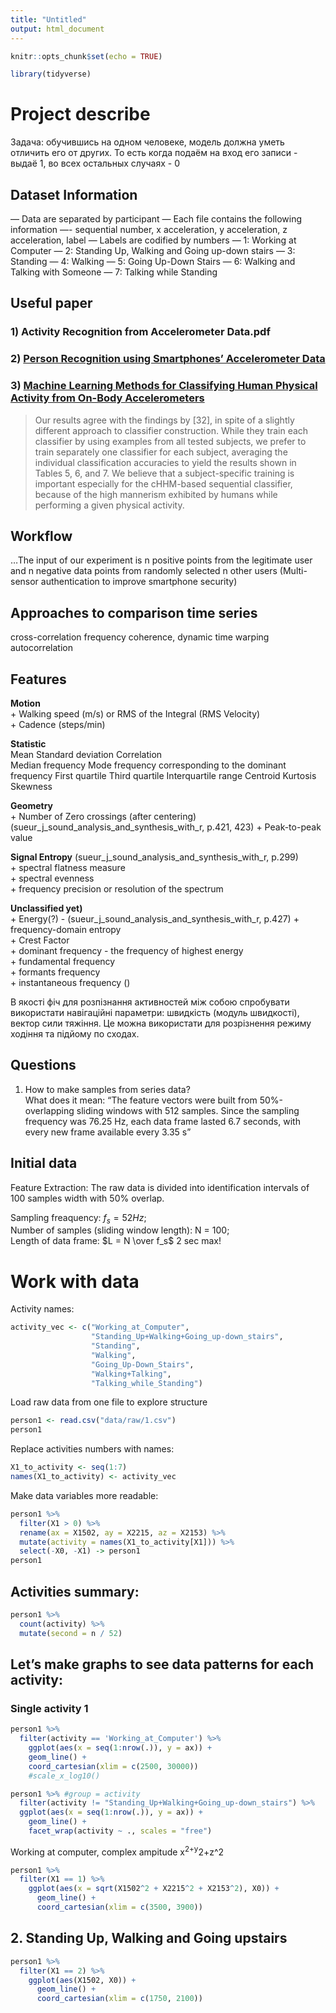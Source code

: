 ```yaml
---
title: "Untitled"
output: html_document
---
```


```r
knitr::opts_chunk$set(echo = TRUE)

library(tidyverse)
```

# Project describe

Задача: обучившись на одном человеке, модель должна уметь отличить его от других. То есть когда подаём на вход его записи - выдаё 1, во всех остальных случаях - 0

## Dataset Information
   --- Data are separated by participant
   --- Each file contains the following information
       ---- sequential number, x acceleration, y acceleration, z acceleration, label 
   --- Labels are codified by numbers
       --- 1: Working at Computer
       --- 2: Standing Up, Walking and Going up-down stairs
       --- 3: Standing
       --- 4: Walking
       --- 5: Going Up-Down Stairs
       --- 6: Walking and Talking with Someone
       --- 7: Talking while Standing  
  
## Useful paper

### 1) Activity Recognition from Accelerometer Data.pdf  
  
### 2) [Person Recognition using Smartphones’ Accelerometer Data](https://arxiv.org/pdf/1711.04689.pdf)  
  
  
### 3) [Machine Learning Methods for Classifying Human Physical Activity from On-Body Accelerometers](https://www.mdpi.com/1424-8220/10/2/1154/htm)  
> Our results agree with the findings by [32], in spite of a slightly different approach to classifier construction. While they train each classifier by using examples from all tested subjects, we prefer to train separately one classifier for each subject, averaging the individual classification accuracies to yield the results shown in Tables 5, 6, and 7. We believe that a subject-specific training is important especially for the cHHM-based sequential classifier, because of the high mannerism exhibited by humans while performing a given physical activity.  

## Workflow
    
...The input of our experiment is n positive points from the legitimate user and n negative data points from randomly selected n other users (Multi-sensor authentication to improve smartphone security)  
  
## Approaches to comparison time series
cross-correlation
frequency coherence,
dynamic time warping
autocorrelation  

## Features  
 
**Motion**  
+ Walking speed (m/s) or RMS of the Integral (RMS Velocity)  
+ Cadence (steps/min)  
  
**Statistic**  
Mean
Standard deviation
Correlation  
Median frequency
Mode frequency corresponding to the dominant frequency
First quartile
Third quartile
Interquartile range
Centroid
Kurtosis
Skewness
  
**Geometry**  
+ Number of Zero crossings (after centering)  (sueur_j_sound_analysis_and_synthesis_with_r, p.421, 423)
+ Peak-to-peak value  


**Signal Entropy** (sueur_j_sound_analysis_and_synthesis_with_r, p.299)  
+ spectral flatness measure  
+ spectral evenness  
+ frequency precision or resolution of the spectrum  
  
**Unclassified yet)**  
+ Energy(?) - (sueur_j_sound_analysis_and_synthesis_with_r, p.427)
+ frequency-domain entropy  
+ Crest Factor  
+ dominant frequency - the frequency of highest energy  
+ fundamental frequency  
+ formants frequency  
+ instantaneous frequency  ()
  
В якості фіч для розпізнання активностей між собою спробувати використати навігаційні параметри: швидкість (модуль швидкості), вектор сили тяжіння. Це можна використати для розрізнення режиму ходіння та підйому по сходах.

## Questions  
  
1) How to make samples from series data?  
What does it mean: "The feature vectors were built from 50%-overlapping sliding windows with 512 samples. Since the sampling frequency was 76.25 Hz, each data frame lasted 6.7 seconds, with every new frame available every 3.35 s"
  
## Initial data  
Feature Extraction: The raw data is divided into identification intervals of 100 samples width with 50% overlap. 
  
Sampling freaquency: $f_s = 52 Hz$;  
Number of samples (sliding window length): N = 100;  
Length of data frame: $L = N \over f_s$ 2 sec max!  


# **Work with data**  
  
Activity names:
```r
activity_vec <- c("Working_at_Computer",
                  "Standing_Up+Walking+Going_up-down_stairs",
                  "Standing",
                  "Walking",
                  "Going_Up-Down_Stairs",
                  "Walking+Talking",
                  "Talking_while_Standing")
```
Load raw data from one file to explore structure
```r
person1 <- read.csv("data/raw/1.csv")
person1
```
Replace activities numbers with names:
```r
X1_to_activity <- seq(1:7)
names(X1_to_activity) <- activity_vec
```
Make data variables more readable:
```r
person1 %>% 
  filter(X1 > 0) %>% 
  rename(ax = X1502, ay = X2215, az = X2153) %>% 
  mutate(activity = names(X1_to_activity[X1])) %>% 
  select(-X0, -X1) -> person1
person1
```
## Activities summary:
```r
person1 %>% 
  count(activity) %>% 
  mutate(second = n / 52)
```


## Let's make graphs to see data patterns for each activity:
  
### Single activity 1

```r
person1 %>% 
  filter(activity == 'Working_at_Computer') %>% 
    ggplot(aes(x = seq(1:nrow(.)), y = ax)) +
    geom_line() +
    coord_cartesian(xlim = c(2500, 30000)) 
    #scale_x_log10()
```

```r
person1 %>% #group = activity
  filter(activity != "Standing_Up+Walking+Going_up-down_stairs") %>%   
  ggplot(aes(x = seq(1:nrow(.)), y = ax)) +
    geom_line() +
    facet_wrap(activity ~ ., scales = "free")
```

Working at computer, complex ampitude x^2+y^2+z^2
```r
person1 %>% 
  filter(X1 == 1) %>% 
    ggplot(aes(x = sqrt(X1502^2 + X2215^2 + X2153^2), X0)) +
      geom_line() +
      coord_cartesian(xlim = c(3500, 3900))
```

## 2. Standing Up, Walking and Going up\down stairs
```r
person1 %>% 
  filter(X1 == 2) %>% 
    ggplot(aes(X1502, X0)) +
      geom_line() +
      coord_cartesian(xlim = c(1750, 2100))
```

